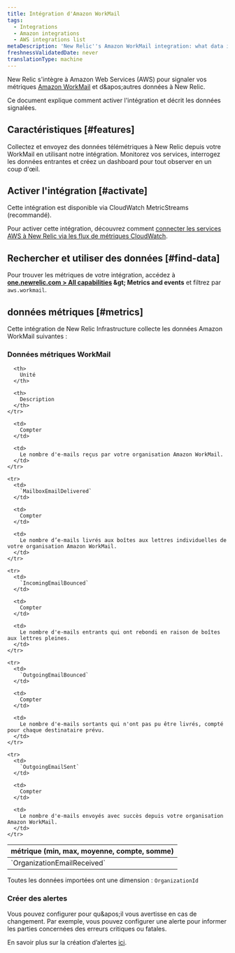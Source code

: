```yaml
---
title: Intégration d'Amazon WorkMail
tags:
  - Integrations
  - Amazon integrations
  - AWS integrations list
metaDescription: 'New Relic''s Amazon WorkMail integration: what data it reports and how to enable it.'
freshnessValidatedDate: never
translationType: machine
---
```


New Relic s'intègre à Amazon Web Services (AWS) pour signaler vos métriques [Amazon WorkMail](https://aws.amazon.com/workmail/) et d&amp;apos;autres données à New Relic.

Ce document explique comment activer l'intégration et décrit les données signalées.

## Caractéristiques [#features]

Collectez et envoyez des données télémétriques à New Relic depuis votre WorkMail en utilisant notre intégration. Monitorez vos services, interrogez les données entrantes et créez un dashboard pour tout observer en un coup d'œil.

## Activer l'intégration [#activate]

Cette intégration est disponible via CloudWatch MetricStreams (recommandé).

Pour activer cette intégration, découvrez comment [connecter les services AWS à New Relic via les flux de métriques CloudWatch](/docs/infrastructure/amazon-integrations/connect/aws-metric-stream-setup/).

## Rechercher et utiliser des données [#find-data]

Pour trouver les métriques de votre intégration, accédez à <DNT>**[one.newrelic.com &gt; All capabilities](https://one.newrelic.com/all-capabilities) &amp;gt; Metrics and events**</DNT> et filtrez par `aws.workmail`.

## données métriques [#metrics]

Cette intégration de New Relic Infrastructure collecte les données Amazon WorkMail suivantes :

### Données métriques WorkMail

<table>
  <thead>
    <tr>
      <th style={{ width: "200px" }}>
        métrique (min, max, moyenne, compte, somme)
      </th>

      <th>
        Unité
      </th>

      <th>
        Description
      </th>
    </tr>
  </thead>

  <tbody>
    <tr>
      <td>
        `OrganizationEmailReceived`
      </td>

      <td>
        Compter
      </td>

      <td>
        Le nombre d'e-mails reçus par votre organisation Amazon WorkMail.
      </td>
    </tr>

    <tr>
      <td>
        `MailboxEmailDelivered`
      </td>

      <td>
        Compter
      </td>

      <td>
        Le nombre d’e-mails livrés aux boîtes aux lettres individuelles de votre organisation Amazon WorkMail.
      </td>
    </tr>

    <tr>
      <td>
        `IncomingEmailBounced`
      </td>

      <td>
        Compter
      </td>

      <td>
        Le nombre d'e-mails entrants qui ont rebondi en raison de boîtes aux lettres pleines.
      </td>
    </tr>

    <tr>
      <td>
        `OutgoingEmailBounced`
      </td>

      <td>
        Compter
      </td>

      <td>
        Le nombre d'e-mails sortants qui n'ont pas pu être livrés, compté pour chaque destinataire prévu.
      </td>
    </tr>

    <tr>
      <td>
        `OutgoingEmailSent`
      </td>

      <td>
        Compter
      </td>

      <td>
        Le nombre d'e-mails envoyés avec succès depuis votre organisation Amazon WorkMail.
      </td>
    </tr>
  </tbody>
</table>

Toutes les données importées ont une dimension : `OrganizationId`

### Créer des alertes

Vous pouvez configurer <InlinePopover type="alerts" />pour qu&amp;apos;il vous avertisse en cas de changement. Par exemple, vous pouvez configurer une alerte pour informer les parties concernées des erreurs critiques ou fatales.

En savoir plus sur la création d’alertes [ici](/docs/alerts-applied-intelligence/new-relic-alerts/learn-alerts/introduction-alerts/).